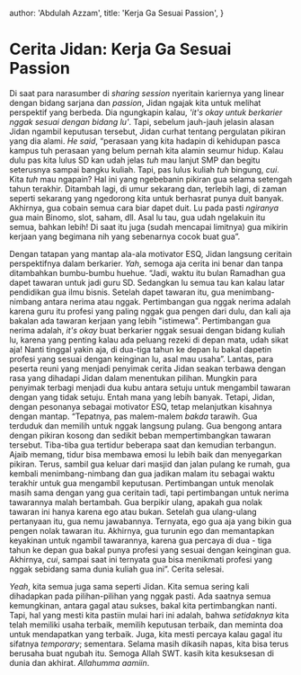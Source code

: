 
  author: 'Abdulah Azzam',
  title: 'Kerja Ga Sesuai Passion',
}

# Cerita Jidan: Kerja Ga Sesuai Passion

Di saat para narasumber di _sharing session_ nyeritain kariernya yang linear dengan bidang sarjana
dan _passion_, Jidan ngajak kita untuk melihat perspektif yang berbeda. Dia ngungkapin kalau, _'it's
okay untuk berkarier nggak sesuai dengan bidang lu'_. Tapi, sebelum jauh-jauh jelasin alasan Jidan
ngambil keputusan tersebut, Jidan curhat tentang pergulatan pikiran yang dia alami. _He said_,
“perasaan yang kita hadapin di kehidupan pasca kampus tuh perasaan yang belum pernah kita alamin
seumur hidup. Kalau dulu pas kita lulus SD kan udah jelas _tuh_ mau lanjut SMP dan begitu seterusnya
sampai bangku kuliah. Tapi, pas lulus kuliah _tuh_ bingung, _cui_. Kita _tuh_ mau ngapain? Hal ini
yang ngebebanin pikiran gua selama setengah tahun terakhir. Ditambah lagi, di umur sekarang dan,
terlebih lagi, di zaman seperti sekarang yang ngedorong kita untuk berhasrat punya duit banyak.
Akhirnya, gua cobain semua cara biar dapet duit. Lu pada pasti _ngiranya_ gua main Binomo, slot,
saham, dll. Asal lu tau, gua udah ngelakuin itu semua, bahkan lebih! Di saat itu juga (sudah
mencapai limitnya) gua mikirin kerjaan yang begimana nih yang sebenarnya cocok buat gua”.

Dengan tatapan yang mantap ala-ala motivator ESQ, Jidan langsung ceritain perspektifnya dalam
berkarier. _Yah_, semoga aja cerita ini benar dan tanpa ditambahkan bumbu-bumbu huehue. “Jadi, waktu
itu bulan Ramadhan gua dapet tawaran untuk jadi guru SD. Sedangkan lu semua tau kan kalau latar
pendidikan gua ilmu bisnis. Setelah dapet tawaran itu, gua menimbang-nimbang antara nerima atau
nggak. Pertimbangan gua nggak nerima adalah karena guru itu profesi yang paling nggak gua pengen
dari dulu, dan kali aja bakalan ada tawaran kerjaan yang lebih "istimewa". Pertimbangan gua nerima
adalah, _it's okay_ buat berkarier nggak sesuai dengan bidang kuliah lu, karena yang penting kalau
ada peluang rezeki di depan mata, udah sikat aja! Nanti tinggal yakin aja, di dua-tiga tahun ke
depan lu bakal dapetin profesi yang sesuai dengan keinginan lu, asal mau usaha”. Lantas, para
peserta reuni yang menjadi penyimak cerita Jidan seakan terbawa dengan rasa yang dihadapi Jidan
dalam menentukan pilihan. Mungkin para penyimak terbagi menjadi dua kubu antara setuju untuk
mengambil tawaran dengan yang tidak setuju. Entah mana yang lebih banyak. Tetapi, Jidan, dengan
pesonanya sebagai motivator ESQ, tetap melanjutkan kisahnya dengan mantap. “Tepatnya, pas
malem-malem _bakda_ tarawih. Gua terduduk dan memilih untuk nggak langsung pulang. Gua bengong
antara dengan pikiran kosong dan sedikit beban mempertimbangkan tawaran tersebut. Tiba-tiba gua
tertidur beberapa saat dan kemudian terbangun. Ajaib memang, tidur bisa membawa emosi lu lebih baik
dan menyegarkan pikiran. Terus, sambil gua keluar dari masjid dan jalan pulang ke rumah, gua kembali
menimbang-nimbang dan gua jadikan malam itu sebagai waktu terakhir untuk gua mengambil keputusan.
Pertimbangan untuk menolak masih sama dengan yang gua ceritain tadi, tapi pertimbangan untuk nerima
tawarannya malah bertambah. Gua berpikir ulang, apakah gua nolak tawaran ini hanya karena ego atau
bukan. Setelah gua ulang-ulang pertanyaan itu, gua nemu jawabannya. Ternyata, ego gua aja yang bikin
gua pengen nolak tawaran itu. Akhirnya, gua turunin ego dan memantapkan keyakinan untuk ngambil
tawarannya, karena gua percaya di dua - tiga tahun ke depan gua bakal punya profesi yang sesuai
dengan keinginan gua. Akhirnya, _cui_, sampai saat ini ternyata gua bisa menikmati profesi yang
nggak sebidang sama dunia kuliah gua ini”. Cerita selesai.

_Yeah_, kita semua juga sama seperti Jidan. Kita semua sering kali dihadapkan pada pilihan-pilihan
yang nggak pasti. Ada saatnya semua kemungkinan, antara gagal atau sukses, bakal kita pertimbangkan
nanti. Tapi, hal yang mesti kita pastiin mulai hari ini adalah, bahwa _setidaknya_ kita telah
memiliki usaha terbaik, memilih keputusan terbaik, dan meminta doa untuk mendapatkan yang terbaik.
Juga, kita mesti percaya kalau gagal itu sifatnya _temporary_; sementara. Selama masih dikasih
napas, kita bisa terus berusaha buat ngubah itu. Semoga Allah SWT. kasih kita kesuksesan di dunia
dan akhirat. _Allahumma aamiin_.

